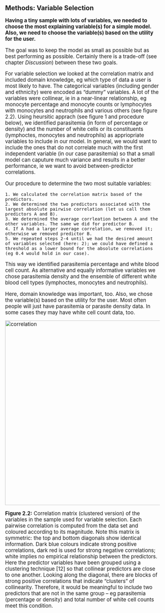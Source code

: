 ## Methods: Variable Selection
<big>

**Having a tiny sample with lots of variables, we needed to choose the most explaining variable(s) for a simple model. Also, we need to choose the variable(s) based on the utility for the user.**

The goal was to keep the model as small as possible but as best performing as possible. Certainly there is a trade-off (see chapter _Discussion_) between these two goals.

For variable selection we looked at the correlation matrix and included domain knowledge, eg which type of data a user is most likely to have. The categorical variables (including gender and ethnicity) were encoded as "dummy" variables.
A lot of the variables were collinear, ie in a near-linear relationship, eg monocyte percentage and monocyte counts or lymphocytes with monocytes and neutrophils and various others (see figure 2.2).
Using heursitic apprach (see figure 1 and procedure below), we identified parasitemia (in form of percentage or density) and the number of white cells or its constituents (lymphoctes, monocytes and neutrophils) as appriopriate variables to include in our model. In general, we would want to include the ones that do not correlate much with the first independent variable (in our case parasitemia) so that a small model can caputure much variance and results in a better performance, ie we want to avoid between-predictor correlations.

Our procedure to determine the two most suitable variables:
```
1. We calculated the correlation matrix based of the predictors.
2. We determined the two predictors associated with the largest absolute pairwise correlation (let us call them predictors A and B).
3. We determined the average corrleation between A and the other variables. The same we did for predictor B.
4. If A had a larger average correlation, we removed it; otherwise we removed predictor B.
5. We repeated steps 2-4 until we had the desired amount of variables selected (here: 2); we could have defined a threshold as a lower bound for the absolute correlations (eg 0.4 would hold in our case).
```
This way we identified parasitemia percentage and white blood cell count. As alternative and equally informative variables we chose parasitemia density and the ensemble of different white blood cell types (lymphoctes, monocytes and neutrophils).

Here, domain knowledge was important, too. Also, we chose the variable(s) based on the utility for the user. Most often people will just have parasitemia or parasite density data. In some cases they may have white cell count data, too.

<p>
    <img src="../img/correlation.png" alt="correlation" width="600px"/>
</p>
**Figure 2.2:** Correlation matrix (clustered version) of the variables in the sample used for variable selection. Each pairwise correlation is computed from the data set and coloured according to its magnitude. Note this matrix is symmetric: the top and bottom diagonals show identical information. Dark blue colours indicate strong positive correlations, dark red is used for strong negative correlations; white implies no empirical relationship between the predictors. Here the predictor variables have been grouped using a clustering technique [12] so that collinear predictors are close to one another. Looking along the diagonal, there are blocks of strong positive correlations that indicate "clusters" of collinearity. 
Therefore, it would be meaningful to include two predictors that are not in the same group -- eg parasitemia (percentage or density) and total number of white cell counts meet this condition.
</big>
